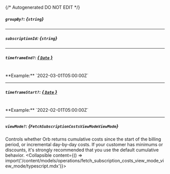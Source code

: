 {/* Autogenerated DO NOT EDIT  */}

##### `groupBy?`: *{`string`}*

---
##### `subscriptionId`: *{`string`}*

---
##### `timeframeEnd?`: [*{ `Date` }*](https://developer.mozilla.org/en-US/docs/Web/JavaScript/Reference/Global_Objects/Date)
<br/>
**Example:** `2022-03-01T05:00:00Z`

---
##### `timeframeStart?`: [*{ `Date` }*](https://developer.mozilla.org/en-US/docs/Web/JavaScript/Reference/Global_Objects/Date)
<br/>
**Example:** `2022-02-01T05:00:00Z`

---
##### `viewMode?`: *{`FetchSubscriptionCostsViewModeViewMode`}*
Controls whether Orb returns cumulative costs since the start of the billing period, or incremental day\-by\-day costs. If your customer has minimums or discounts, it's strongly recommended that you use the default cumulative behavior.
<Collapsible content={() => import('/content/models/operations/fetch_subscription_costs_view_mode_view_mode/typescript.mdx')}>
</Collapsible>


